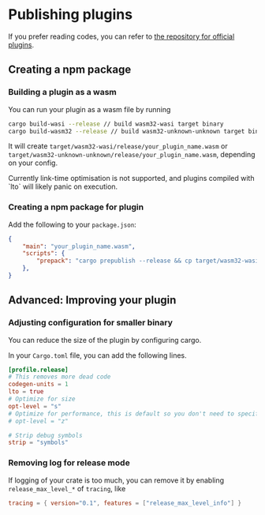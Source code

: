 # Publishing plugins

If you prefer reading codes, you can refer to [the repository for official plugins](https://github.com/swc-project/plugins).

## Creating a npm package

### Building a plugin as a wasm

You can run your plugin as a wasm file by running

```sh
cargo build-wasi --release // build wasm32-wasi target binary
cargo build-wasm32 --release // build wasm32-unknown-unknown target binary
```

It will create `target/wasm32-wasi/release/your_plugin_name.wasm` or `target/wasm32-unknown-unknown/release/your_plugin_name.wasm`, depending on your config.

<Callout emoji="ℹ️">
  Currently link-time optimisation is not supported, and plugins compiled with `lto` will likely panic on execution.
</Callout>

### Creating a npm package for plugin

Add the following to your `package.json`:

```json filename="package.json"
{
    "main": "your_plugin_name.wasm",
    "scripts": {
        "prepack": "cargo prepublish --release && cp target/wasm32-wasi/release/your_plugin_name.wasm ."
    },
}
```

## Advanced: Improving your plugin

### Adjusting configuration for smaller binary

You can reduce the size of the plugin by configuring cargo.

In your `Cargo.toml` file, you can add the following lines.

```toml filename="Cargo.toml"
[profile.release]
# This removes more dead code
codegen-units = 1
lto = true
# Optimize for size
opt-level = "s"
# Optimize for performance, this is default so you don't need to specify it
# opt-level = "z"

# Strip debug symbols
strip = "symbols"
```

### Removing log for release mode

If logging of your crate is too much, you can remove it by enabling `release_max_level_*` of `tracing`, like

```toml
tracing = { version="0.1", features = ["release_max_level_info"] }
```
